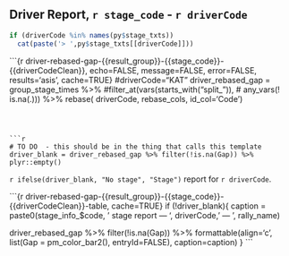 ## Driver Report, `r stage_code`  - `r driverCode`

```r
if (driverCode %in% names(py$stage_txts))
  cat(paste('> ',py$stage_txts[[driverCode]]))
```

```{r driver-rebased-gap-{{result_group}}-{{stage_code}}-{{driverCodeClean}}, echo=FALSE, message=FALSE, error=FALSE, results='asis', cache=TRUE}
#driverCode="KAT"
driver_rebased_gap = group_stage_times %>%
                        #filter_at(vars(starts_with("split_")),
                        #          any_vars(! is.na(.))) %>% 
                          rebase( driverCode, rebase_cols,
                                  id_col='Code')

```



```r
# TO DO  - this should be in the thing that calls this template
driver_blank = driver_rebased_gap %>% filter(!is.na(Gap)) %>% plyr::empty()
```

  
`r ifelse(driver_blank, "No stage", "Stage")` report for `r driverCode`.

```{r driver-rebased-gap-{{result_group}}-{{stage_code}}-{{driverCodeClean}}-table, cache=TRUE}
if (!driver_blank){
  caption = paste0(stage_info_$code, ' stage report — ', driverCode, ' — ', rally_name)
  
  driver_rebased_gap %>%
    filter(!is.na(Gap)) %>%
    formattable(align='c',
                list(Gap = pm_color_bar2(),
                     entryId=FALSE), caption=caption)
}
```